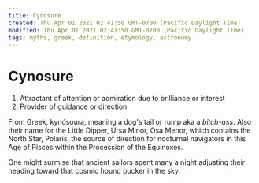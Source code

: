 ```yaml
---
title: Cynosure
created: Thu Apr 01 2021 02:41:50 GMT-0700 (Pacific Daylight Time)
modified: Thu Apr 01 2021 02:41:50 GMT-0700 (Pacific Daylight Time)
tags: myths, greek, definition, etymology, astronomy
---
```


# Cynosure

1. Attractant of attention or admiration due to brilliance or interest
2. Provider of guidance or direction

From Greek, kynósoura, meaning a dog's tail or rump aka a _bitch-ass_. Also their name for the Little Dipper, Ursa Minor, Osa Menor, which contains the North Star, Polaris, the source of direction for nocturnal navigators in this Age of Pisces within the Procession of the Equinoxes.

One might surmise that ancient sailors spent many a night adjusting their heading toward that cosmic hound pucker in the sky.


